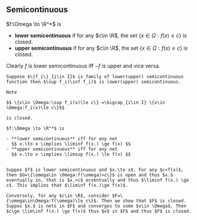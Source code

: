 ## Semicontinuous

$f:\Omega \to \R^*$ is

- **lower semicontinuous** if for any $c\in \R$, the set $\{x\in \Omega:f(x)\le c\}$ is closed.
- **upper semicontinuous** if for any $c\in \R$, the set $\{x\in \Omega:f(x)\ge c\}$ is closed.

Clearly $f$ is lower semicontinuous iff $-f$ is upper and vice versa.

```lemma
Suppose $\{f_i\}_{i\in I}$ is family of lower(upper) semicontinuous function then $\sup f_i(\inf f_i)$ is lower(upper) semicontinuous.
```

```proof
Note

$$ \{x\in \Omega:\sup f_i(x)\le c\} =\bigcap_{i\in I} \{x\in \Omega:f_i(x)\le c\}$$

is closed.
```

```lemma
$f:\Omega \to \R^*$ is

- **lower semicontinuous** iff for any net
  $$ x.\to x \implies \liminf f(x.) \ge f(x) $$
- **upper semicontinuous** iff for any net
  $$ x.\to x \implies \limsup f(x.) \le f(x) $$
  
```

```proof
Suppos $f$ is lower semicontinuous and $x.\to x$. For any $c<f(x)$, then $G=\{\omega\in \Omega:f(\omega)>c\}$ is open and thus $x.$ eventually in, that is $x.>c$ ecventually and thus $\liminf f(x.) \ge c$. This implies that $\liminf f(x.)\ge f(x)$.

Conversely, for any $c\in \R$, consider $F=\{\omega\in\Omega:f(\omega)\le c\}$. Then we show that $F$ is closed. Suppos $x.$ is nets in $F$ and converges to some $x\in \Omega$. Then $c\ge \lim\inf f(x.) \ge f(x)$ thus $x$ in $F$ and thus $F$ is closed.
```
